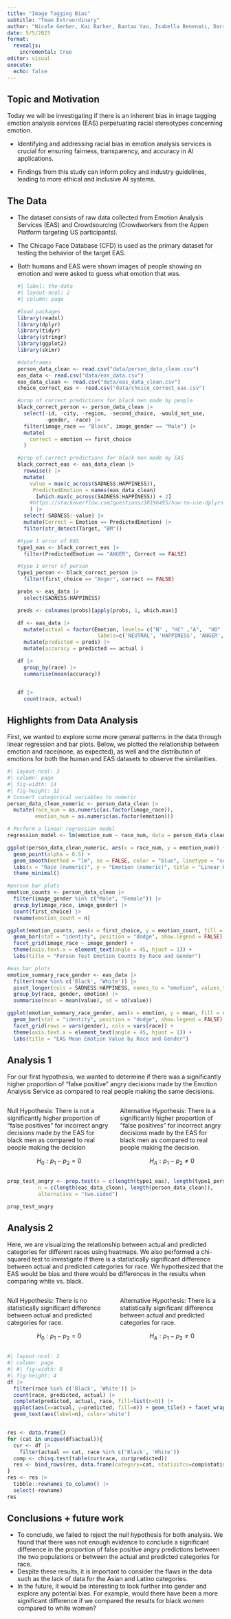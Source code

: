 ```yaml
---
title: "Image Tagging Bias"
subtitle: "Team Extraordinary"
author: "Nicole Gerber, Kai Barker, Baotao Yao, Isabella Benenati, Darrel Dartey"
date: 5/5/2023
format: 
  revealjs:
    incremental: true 
editor: visual
execute:
  echo: false
---
```


## Topic and Motivation

Today we will be investigating if there is an inherent bias in image tagging emotion analysis services (EAS) perpetuating racial stereotypes concerning emotion.

-   Identifying and addressing racial bias in emotion analysis services is crucial for ensuring fairness, transparency, and accuracy in AI applications.

-   Findings from this study can inform policy and industry guidelines, leading to more ethical and inclusive AI systems.

## The Data {.smaller}

-   The dataset consists of raw data collected from Emotion Analysis Services (EAS) and Crowdsourcing (Crowdworkers from the Appen Platform targeting US participants).

-   The Chicago Face Database (CFD) is used as the primary dataset for testing the behavior of the target EAS.

-   Both humans and EAS were shown images of people showing an emotion and were asked to guess what emotion that was.

    ```r
    #| label: the-data
    #| layout-ncol: 2
    #| column: page

    #load packages
    library(readxl)
    library(dplyr)
    library(tidyr)
    library(stringr)
    library(ggplot2)
    library(skimr)

    #dataframes
    person_data_clean <- read.csv("data/person_data_clean.csv")
    eas_data <- read.csv("data/eas_data.csv")
    eas_data_clean <- read.csv("data/eas_data_clean.csv")
    choice_correct_eas <- read.csv("data/choice_correct_eas.csv")

    #prop of correct predictions for black men made by people
    black_correct_person <- person_data_clean |>
      select(-id, -city, -region, -second_choice, -would_not_use, 
             -gender, -race) |>
      filter(image_race == "Black", image_gender == "Male") |>
      mutate(
        correct = emotion == first_choice
      )

    #prop of correct predictions for black men made by EAS
    black_correct_eas <- eas_data_clean |>
      rowwise() |>
      mutate(
        value = max(c_across(SADNESS:HAPPINESS)),
         PredictedEmotion = names(eas_data_clean)
          [which.max(c_across(SADNESS:HAPPINESS)) + 2]
        #https://stackoverflow.com/questions/30196495/how-to-use-dplyrs-summarize-and-which-to-lookup-min-max-values
        ) |>
      select(-SADNESS:-value) |>
      mutate(Correct = Emotion == PredictedEmotion) |>
      filter(str_detect(Target, "BM"))

    #type 1 error of EAS
    type1_eas <- black_correct_eas |>
      filter(PredictedEmotion == "ANGER", Correct == FALSE)

    #type 1 error of person
    type1_person <- black_correct_person |>
      filter(first_choice == "Anger", correct == FALSE)

    probs <- eas_data |>
      select(SADNESS:HAPPINESS)

    preds <- colnames(probs)[apply(probs, 1, which.max)]

    df <- eas_data |>
      mutate(actual = factor(Emotion, levels= c("N" , "HC" ,"A",  "HO" ,"F" ), 
                              labels=c('NEUTRAL', 'HAPPINESS', 'ANGER', 'HAPPINESS', 'FEAR'))) |>
      mutate(predicted = preds) |>
      mutate(accuracy = predicted == actual ) 

    df |>
      group_by(race) |>
      summarise(mean(accuracy))

      
    df |>
      count(race, actual)
    ```

## Highlights from Data Analysis {.smaller}

First, we wanted to explore some more general patterns in the data through linear regression and bar plots. Below, we plotted the relationship between emotion and race(none, as expected), as well and the distribution of emotions for both the human and EAS datasets to observe the similarities.

```r
#| layout-ncol: 3
#| column: page
#| fig-width: 14
#| fig-height: 12
# Convert categorical variables to numeric
person_data_clean_numeric <- person_data_clean |>
  mutate(race_num = as.numeric(as.factor(image_race)),
         emotion_num = as.numeric(as.factor(emotion)))

# Perform a linear regression model
regression_model <- lm(emotion_num ~ race_num, data = person_data_clean_numeric)

ggplot(person_data_clean_numeric, aes(x = race_num, y = emotion_num)) +
  geom_point(alpha = 0.5) +
  geom_smooth(method = "lm", se = FALSE, color = "blue", linetype = "solid") +
  labs(x = "Race (numeric)", y = "Emotion (numeric)", title = "Linear Regression Model") +
  theme_minimal()

#person bar plots
emotion_counts <- person_data_clean |>
  filter(image_gender %in% c("Male", "Female")) |>
  group_by(image_race, image_gender) |>
  count(first_choice) |>
  rename(emotion_count = n)

ggplot(emotion_counts, aes(x = first_choice, y = emotion_count, fill = image_gender)) +
  geom_bar(stat = "identity", position = "dodge", show.legend = FALSE) +
  facet_grid(image_race ~ image_gender) +
  theme(axis.text.x = element_text(angle = 45, hjust = 1)) +
  labs(title = "Person Test Emotion Counts by Race and Gender")

#eas bar plots
emotion_summary_race_gender <- eas_data |>
  filter(race %in% c('Black', 'White')) |>
  pivot_longer(cols = SADNESS:HAPPINESS, names_to = "emotion", values_to = "value") |>
  group_by(race, gender, emotion) |>
  summarise(mean = mean(value), sd = sd(value))

ggplot(emotion_summary_race_gender, aes(x = emotion, y = mean, fill = race)) +
  geom_bar(stat = "identity", position = "dodge", show.legend = FALSE) +
  facet_grid(rows = vars(gender), cols = vars(race)) +
  theme(axis.text.x = element_text(angle = 45, hjust = 1)) +
  labs(title = "EAS Mean Emotion Value by Race and Gender")

```

## Analysis 1 {.smaller}

For our first hypothesis, we wanted to determine if there was a significantly higher proportion of "false positive" angry decisions made by the Emotion Analysis Service as compared to real people making the same decisions.

::: columns
::: {.column width="50%"}
Null Hypothesis: There is not a significantly higher proportion of "false positives" for incorrect angry decisions made by the EAS for black men as compared to real people making the decision

$$
H_0: p_1 - p_2 = 0
$$
:::

::: {.column width="50%"}
Alternative Hypothesis: There is a significantly higher proportion of "false positives" for incorrect angry decisions made by the EAS for black men as compared to real people making the decision.

$$
H_A: p_1 - p_2 \neq 0
$$
:::
:::

```r


prop_test_angry <- prop.test(x = c(length(type1_eas), length(type1_person)),
          n = c(length(eas_data_clean), length(person_data_clean)),
          alternative = "two.sided")

prop_test_angry

```

## Analysis 2 {.smaller}

Here, we are visualizing the relationship between actual and predicted categories for different races using heatmaps. We also performed a chi-squared test to investigate if there is a statistically significant difference between actual and predicted categories for race. We hypothesized that the EAS would be bias and there would be differences in the results when comparing white vs. black.

::: columns
::: {.column width="50%"}
Null Hypothesis: There is no statistically significant difference between actual and predicted categories for race.

$$
H_0: p_1 - p_2 = 0
$$
:::

::: {.column width="50%"}
Alternative Hypothesis: There is a statistically significant difference between actual and predicted categories for race.

$$
H_A: p_1 - p_2 \neq 0
$$
:::
:::

```r
#| layout-ncol: 2
#| column: page
#| #| fig-width: 8
#| fig-height: 4
df |>
  filter(race %in% c('Black', 'White')) |>
  count(race, predicted, actual) |>
  complete(predicted, actual, race, fill=list(n=0)) |>
  ggplot(aes(x=actual, y=predicted, fill=n)) + geom_tile() + facet_wrap(~race) +
  geom_text(aes(label=n), color='white')


res <- data.frame()
for (cat in unique(df$actual)){
  cur <- df |>
    filter(actual == cat, race %in% c('Black', 'White'))
  comp <- chisq.test(table(cur$race, cur$predicted))
  res <- bind_rows(res, data.frame(category=cat, statisitcs=comp$statistic, pvalue=comp$p.value))
}
res <- res |>
  tibble::rownames_to_column() |>
  select(-rowname)
res
```

## Conclusions + future work {.smaller}

-   To conclude, we failed to reject the null hypothesis for both analysis. We found that there was not enough evidence to conclude a significant difference in the proportion of false positive angry predictions between the two populations or between the actual and predicted categories for race.
-   Despite these results, it is important to consider the flaws in the data such as the lack of data for the Asian and Latino categories.
-   In the future, it would be interesting to look further into gender and explore any potential bias. For example, would there have been a more significant difference if we compared the results for black women compared to white women?

